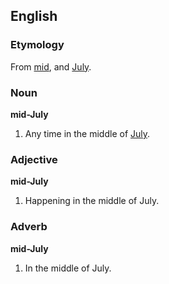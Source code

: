 ==English==
===Etymology===
From [[mid]], and [[July]].

===Noun===
'''mid-July'''

# Any time in the middle of [[July]].

===Adjective===
'''mid-July'''

#Happening in the middle of July.

===Adverb===
'''mid-July'''

#In the middle of July.